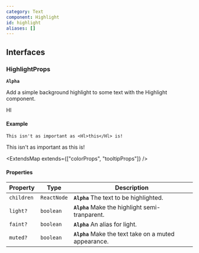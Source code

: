 ```yaml
---
category: Text
component: Highlight
id: highlight
aliases: []
---
```


## Interfaces

### HighlightProps

**`Alpha`**

Add a simple background highlight to some text with the Highlight component.

<Hint alias>Hl</Hint>

#### Example

```mdx
This isn't as important as <Hl>this</Hl> is!
```

This isn't as important as <Hl>this</Hl> is!

<ExtendsMap extends={["colorProps", "tooltipProps"]} />

#### Properties

| Property   | Type        | Description                                           |
| ---------- | ----------- | ----------------------------------------------------- |
| `children` | `ReactNode` | **`Alpha`** The text to be highlighted.               |
| `light?`   | `boolean`   | **`Alpha`** Make the highlight semi-tranparent.       |
| `faint?`   | `boolean`   | **`Alpha`** An alias for light.                       |
| `muted?`   | `boolean`   | **`Alpha`** Make the text take on a muted appearance. |

